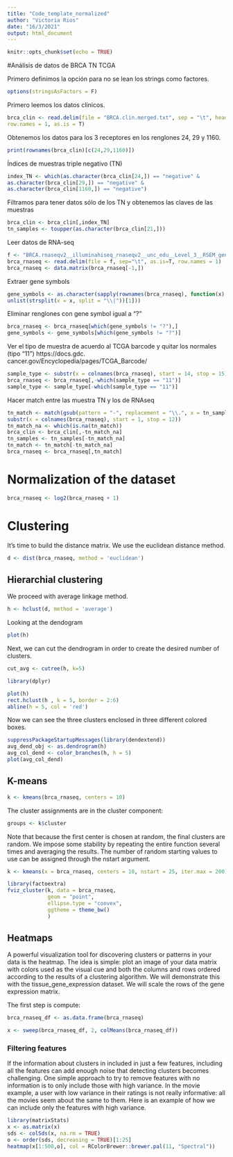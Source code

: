 ```yaml
---
title: "Code_template_normalized"
author: "Victoria Rios"
date: "16/3/2021"
output: html_document
---
```


```r
knitr::opts_chunk$set(echo = TRUE)
```

#Análisis de datos de BRCA TN TCGA

Primero definimos la opción para no se lean los strings como factores.

```r
options(stringsAsFactors = F)
```

Primero leemos los datos clínicos.
```r
brca_clin <- read.delim(file = "BRCA.clin.merged.txt", sep = "\t", header = F,
row.names = 1, as.is = T)
```

Obtenemos los datos para los 3 receptores en los renglones 24, 29 y 1160.
```r
print(rownames(brca_clin)[c(24,29,1160)])
```

Índices de muestras triple negativo (TN)
```r
index_TN <- which(as.character(brca_clin[24,]) == "negative" &
as.character(brca_clin[29,]) == "negative" &
as.character(brca_clin[1160,]) == "negative")
```

Filtramos para tener datos sólo de los TN y obtenemos las claves de las muestras

```r
brca_clin <- brca_clin[,index_TN]
tn_samples <- toupper(as.character(brca_clin[21,]))
```

Leer datos de RNA-seq
```r
f <- "BRCA.rnaseqv2__illuminahiseq_rnaseqv2__unc_edu__Level_3__RSEM_genes_normalized__data.data.txt"
brca_rnaseq <- read.delim(file = f, sep="\t", as.is=T, row.names = 1)
brca_rnaseq <- data.matrix(brca_rnaseq[-1,])
```

Extraer gene symbols
```r
gene_symbols <- as.character(sapply(rownames(brca_rnaseq), function(x)
unlist(strsplit(x = x, split = "\\|"))[1]))
```

Eliminar renglones con gene symbol igual a “?”
```r
brca_rnaseq <- brca_rnaseq[which(gene_symbols != "?"),]
gene_symbols <- gene_symbols[which(gene_symbols != "?")]
```

Ver el tipo de muestra de acuerdo al TCGA barcode y quitar los normales (tipo “11”) https://docs.gdc.
cancer.gov/Encyclopedia/pages/TCGA_Barcode/
```r
sample_type <- substr(x = colnames(brca_rnaseq), start = 14, stop = 15)
brca_rnaseq <- brca_rnaseq[,-which(sample_type == "11")]
sample_type <- sample_type[-which(sample_type == "11")]
```

Hacer match entre las muestra TN y los de RNAseq
```r
tn_match <- match(gsub(pattern = "-", replacement = "\\.", x = tn_samples),
substr(x = colnames(brca_rnaseq), start = 1, stop = 12))
tn_match_na <- which(is.na(tn_match))
brca_clin <- brca_clin[,-tn_match_na]
tn_samples <- tn_samples[-tn_match_na]
tn_match <- tn_match[-tn_match_na]
brca_rnaseq <- brca_rnaseq[,tn_match]
```

# Normalization of the dataset
```r
brca_rnaseq <- log2(brca_rnaseq + 1)
```


# Clustering
It's time to build the distance matrix. We use the euclidean distance method.
```r
d <- dist(brca_rnaseq, method = 'euclidean')
```

## Hierarchial clustering
We proceed with average linkage method.
```r
h <- hclust(d, method = 'average')
```


Looking at the dendogram
```r
plot(h)
```

Next, we can cut the dendrogram in order to create the desired number of clusters.
```r
cut_avg <- cutree(h, k=5)
```

```r
library(dplyr)

plot(h)
rect.hclust(h , k = 5, border = 2:6)
abline(h = 5, col = 'red')
```

Now we can see the three clusters enclosed in three different colored boxes. 
```r
suppressPackageStartupMessages(library(dendextend))
avg_dend_obj <- as.dendrogram(h)
avg_col_dend <- color_branches(h, h = 5)
plot(avg_col_dend)
```

## K-means
```r
k <- kmeans(brca_rnaseq, centers = 10)
```

The cluster assignments are in the cluster component:
```r
groups <- k$cluster
```

Note that because the first center is chosen at random, the final clusters are random. We impose some stability by repeating the entire function several times and averaging the results. The number of random starting values to use can be assigned through the nstart argument.
```r
k <- kmeans(x = brca_rnaseq, centers = 10, nstart = 25, iter.max = 200)
```

```r
library(factoextra)
fviz_cluster(k, data = brca_rnaseq,
             geom = "point",
             ellipse.type = "convex", 
             ggtheme = theme_bw()
             )
```

## Heatmaps
A powerful visualization tool for discovering clusters or patterns in your data is the heatmap. The idea is simple: plot an image of your data matrix with colors used as the visual cue and both the columns and rows ordered according to the results of a clustering algorithm. We will demonstrate this with the tissue_gene_expression dataset. We will scale the rows of the gene expression matrix.

The first step is compute:
```r
brca_rnaseq_df <- as.data.frame(brca_rnaseq)

x <- sweep(brca_rnaseq_df, 2, colMeans(brca_rnaseq_df))

```

### Filtering features
If the information about clusters in included in just a few features, including all the features can add enough noise that detecting clusters becomes challenging. One simple approach to try to remove features with no information is to only include those with high variance. In the movie example, a user with low variance in their ratings is not really informative: all the movies seem about the same to them. Here is an example of how we can include only the features with high variance.
```r
library(matrixStats)
x <- as.matrix(x)
sds <- colSds(x, na.rm = TRUE)
o <- order(sds, decreasing = TRUE)[1:25]
heatmap(x[1:500,o], col = RColorBrewer::brewer.pal(11, "Spectral"))
```


